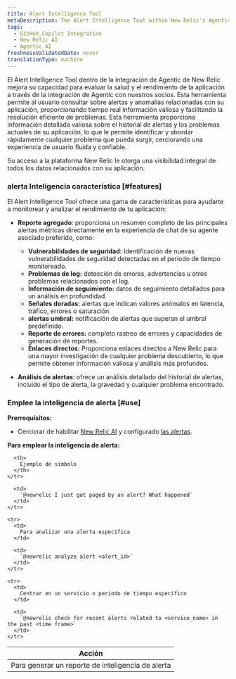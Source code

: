 ```yaml
---
title: Alert Intelligence Tool
metaDescription: The Alert Intelligence Tool within New Relic's Agentic Integration enhances your ability to assess application health and performance through the agentic integration with our partners.
tags:
  - GitHub Copilot Integration
  - New Relic AI
  - Agentic AI
freshnessValidatedDate: never
translationType: machine
---
```


El Alert Intelligence Tool dentro de la integración de Agentic de New Relic mejora su capacidad para evaluar la salud y el rendimiento de la aplicación a través de la integración de Agentic con nuestros socios. Esta herramienta permite al usuario consultar sobre alertas y anomalías relacionadas con su aplicación, proporcionando tiempo real información valiosa y facilitando la resolución eficiente de problemas. Esta herramienta proporciona información detallada valiosa sobre el historial de alertas y los problemas actuales de su aplicación, lo que le permite identificar y abordar rápidamente cualquier problema que pueda surgir, cerciorando una experiencia de usuario fluida y confiable.

Su acceso a la plataforma New Relic le otorga una visibilidad integral de todos los datos relacionados con su aplicación.

### alerta Inteligencia característica [#features]

El Alert Intelligence Tool ofrece una gama de características para ayudarte a monitorear y analizar el rendimiento de tu aplicación:

* **Reporte agregado**: proporciona un resumen completo de las principales alertas métricas directamente en la experiencia de chat de su agente asociado preferido, como:

  * **Vulnerabilidades de seguridad:** Identificación de nuevas vulnerabilidades de seguridad detectadas en el periodo de tiempo monitoreado.
  * **Problemas de log:** detección de errores, advertencias u otros problemas relacionados con el log.
  * **Información de seguimiento:** datos de seguimiento detallados para un análisis en profundidad.
  * **Señales doradas:** alertas que indican valores anómalos en latencia, tráfico, errores o saturación.
  * **alertas umbral:** notificación de alertas que superan el umbral predefinido.
  * **Reporte de errores:** completo rastreo de errores y capacidades de generación de reportes.
  * **Enlaces directos:** Proporciona enlaces directos a New Relic para una mayor investigación de cualquier problema descubierto, lo que permite obtener información valiosa y análisis más profundos.

* **Análisis de alertas**: ofrece un análisis detallado del historial de alertas, incluido el tipo de alerta, la gravedad y cualquier problema encontrado.

### Emplee la inteligencia de alerta [#use]

**Prerrequisitos:**

* Cerciorar de habilitar [New Relic AI](/docs/new-relic-solutions/new-relic-one/core-concepts/new-relic-ai/#enable) y configurado [las alertas](/docs/alerts/overview/).

**Para emplear la inteligencia de alerta:**

<table>
  <thead>
    <tr>
      <th>
        Acción
      </th>

      <th>
        Ejemplo de símbolo
      </th>
    </tr>
  </thead>

  <tbody>
    <tr>
      <td>
        Para generar un reporte de inteligencia de alerta
      </td>

      <td>
        `@newrelic I just got paged by an alert? What happened`
      </td>
    </tr>

    <tr>
      <td>
        Para analizar una alerta específica
      </td>

      <td>
        `@newrelic analyze alert <alert_id>`
      </td>
    </tr>

    <tr>
      <td>
        Centrar en un servicio o periodo de tiempo específico
      </td>

      <td>
        `@newrelic check for recent alerts related to <service_name> in the past <time frame>`
      </td>
    </tr>
  </tbody>
</table>